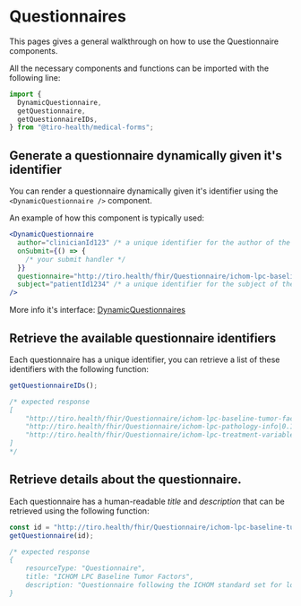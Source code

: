 
<Meta title="components/Questionnaires/General" />

# Questionnaires

This pages gives a general walkthrough on how to use the Questionnaire components.

All the necessary components and functions can be imported with the following line:

```jsx
import {
  DynamicQuestionnaire,
  getQuestionnaire,
  getQuestionnaireIDs,
} from "@tiro-health/medical-forms";
```

## Generate a questionnaire dynamically given it's identifier

You can render a questionnaire dynamically given it's identifier using the `<DynamicQuestionnaire />` component.

An example of how this component is typically used:

```jsx
<DynamicQuestionnaire
  author="clinicianId123" /* a unique identifier for the author of the response */
  onSubmit={() => {
    /* your submit handler */
  }}
  questionnaire="http://tiro.health/fhir/Questionnaire/ichom-lpc-baseline-tumor-factors|0.1"
  subject="patientId1234" /* a unique identifier for the subject of the questionnaire */
/>
```

More info it's interface: [DynamicQuestionnaires](?path=/docs/components-questionnaires-dynamicquestionnaire--default)

## Retrieve the available questionnaire identifiers

Each questionnaire has a unique identifier, you can retrieve a list of these identifiers with the following function:

```js
getQuestionnaireIDs();

/* expected response
[
    "http://tiro.health/fhir/Questionnaire/ichom-lpc-baseline-tumor-factors|0.1",
    "http://tiro.health/fhir/Questionnaire/ichom-lpc-pathology-info|0.1",
    "http://tiro.health/fhir/Questionnaire/ichom-lpc-treatment-variables|0.1"
]
*/
```

## Retrieve details about the questionnaire.

Each questionnaire has a human-readable _title_ and _description_ that can be retrieved using the following function:

```js
const id = "http://tiro.health/fhir/Questionnaire/ichom-lpc-baseline-tumor-factors|0.1";
getQuestionnaire(id);

/* expected response
{
    resourceType: "Questionnaire",
    title: "ICHOM LPC Baseline Tumor Factors",
    description: "Questionnaire following the ICHOM standard set for localised prostate cancer. This questionnaire captures the baseline histological and clinical staging information about the tumor."
}
```
